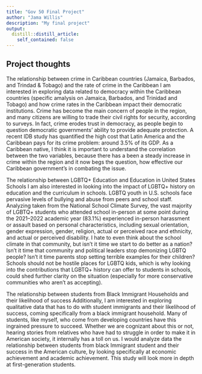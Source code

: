 ```yaml
---
title: "Gov 50 Final Project"
author: "Jama Willis"
description: "My final project"
output:
  distill::distill_article:
    self_contained: false
---
```




## Project thoughts

The relationship between crime in Caribbean countries (Jamaica, Barbados, and Trindad & Tobago) and the rate of crime in the Caribbean 
I am interested in exploring data related to democracy within the Caribbean countries (specific amalysis on Jamaica, Barbados, and Trinidad and Tobago) and how crime rates in the Caribbean impact their democratic institutions. Crime has become the main concern of people in the region, and many citizens are willing to trade their civil rights for security, according to surveys. In fact, crime erodes trust in democracy, as people begin to question democratic governments’ ability to provide adequate protection. A recent IDB study has quantified the high cost that Latin America and the Caribbean pays for its crime problem: around 3.5% of its GDP. As a Caribbean native, I think it is important to understand the correlation between the two variables, because there has a been a steady increase in crime within the region and it now begs the question, how effective our Caribbean government's in combating the issue. 

The relationship between LGBTQ+ Education and Education in United States Schools
I am also interested in looking into the impact of LGBTQ+ history on education and the  curriculum in schools. LGBTQ youth in U.S. schools face pervasive levels of bullying and abuse from peers and school staff. Analyzing taken from the  National School Climate Survey, the vast majority of LGBTQ+ students who attended school in-person at some point during the 2021–2022 academic year (83.1%) experienced in-person harassment or assault based on personal characteristics, including sexual orientation, gender expression, gender, religion, actual or perceived race and ethnicity, and actual or perceived disability. I hate to even think about the school climate in that community, but isn’t it time we start to do better as a nation? Isn’t it time that community and political leaders stop demonizing LGBTQ people? Isn’t it time parents stop setting terrible examples for their children? Schools should not be hostile places for LGBTQ kids, which is why looking into the contributions that LGBTQ+ history can offer to students in schools, could shed further clarity on the situation (especially for more conservative communities who aren't as accepting).

The relationship between students from Black Immigrant Households and their likelihood of success
Additionally, I am interested in exploring qualitative data that has to do with student immigrants and their likelihood of success, coming specifically from a black immigrant household. Many of students, like myself, who come from developing countries have this ingrained pressure to succeed. Whether we are cognizant about this or not, hearing stories from relatives who have had to struggle in order to make it in American society, it internally has a toll on us. I would analyze data the relationship between students from black Immigrant student and their success in the American culture, by looking specifically at economic achievement and academic achievement. This study will look more in depth at first-generation students. 
